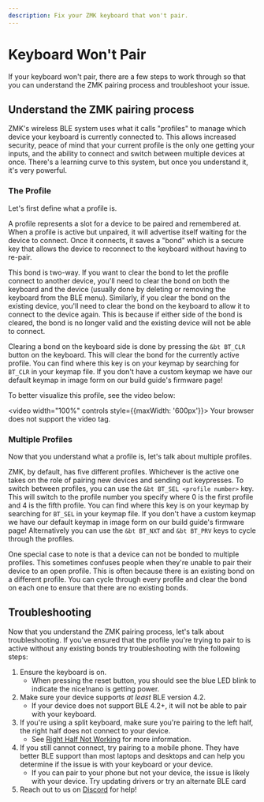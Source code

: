 ```yaml
---
description: Fix your ZMK keyboard that won't pair.
---
```


# Keyboard Won't Pair

If your keyboard won't pair, there are a few steps to work through so that you can understand the ZMK pairing process and troubleshoot your issue.

## Understand the ZMK pairing process

ZMK's wireless BLE system uses what it calls "profiles" to manage which device your keyboard is currently connected to. This allows increased security, peace of mind that your current profile is the only one getting your inputs, and the ability to connect and switch between multiple devices at once. There's a learning curve to this system, but once you understand it, it's very powerful.

### The Profile

Let's first define what a profile is.

A profile represents a slot for a device to be paired and remembered at. When a profile is active but unpaired, it will advertise itself waiting for the device to connect. Once it connects, it saves a "bond" which is a secure key that allows the device to reconnect to the keyboard without having to re-pair.

This bond is two-way. If you want to clear the bond to let the profile connect to another device, you'll need to clear the bond on both the keyboard and the device (usually done by deleting or removing the keyboard from the BLE menu). Similarly, if you clear the bond on the existing device, you'll need to clear the bond on the keyboard to allow it to connect to the device again. This is because if either side of the bond is cleared, the bond is no longer valid and the existing device will not be able to connect.

Clearing a bond on the keyboard side is done by pressing the `&bt BT_CLR` button on the keyboard. This will clear the bond for the currently active profile. You can find where this key is on your keymap by searching for `BT_CLR` in your keymap file. If you don't have a custom keymap we have our default keymap in image form on our build guide's firmware page!

To better visualize this profile, see the video below:

<video width="100%" controls style={{maxWidth: '600px'}}>
  <source src="/video/zmk-ble.mp4" type="video/mp4"/>
  Your browser does not support the video tag.
</video>

### Multiple Profiles

Now that you understand what a profile is, let's talk about multiple profiles.

ZMK, by default, has five different profiles. Whichever is the active one takes on the role of pairing new devices and sending out keypresses. To switch between profiles, you can use the `&bt BT_SEL <profile number>` key. This will switch to the profile number you specify where 0 is the first profile and 4 is the fifth profile. You can find where this key is on your keymap by searching for `BT_SEL` in your keymap file. If you don't have a custom keymap we have our default keymap in image form on our build guide's firmware page! Alternatively you can use the `&bt BT_NXT` and `&bt BT_PRV` keys to cycle through the profiles.

One special case to note is that a device can not be bonded to multiple profiles. This sometimes confuses people when they're unable to pair their device to an open profile. This is often because there is an existing bond on a different profile. You can cycle through every profile and clear the bond on each one to ensure that there are no existing bonds.

## Troubleshooting

Now that you understand the ZMK pairing process, let's talk about troubleshooting. If you've ensured that the profile you're trying to pair to is active without any existing bonds try troubleshooting with the following steps:

1. Ensure the keyboard is on.
   - When pressing the reset button, you should see the blue LED blink to indicate the nice!nano is getting power.
2. Make sure your device supports *at least* BLE version 4.2.
   - If your device does not support BLE 4.2+, it will not be able to pair with your keyboard.
3. If you're using a split keyboard, make sure you're pairing to the left half, the right half does not connect to your device.
   - See [Right Half Not Working](/troubleshooting/right-half-not-working) for more information.
4. If you still cannot connect, try pairing to a mobile phone. They have better BLE support than most laptops and desktops and can help you determine if the issue is with your keyboard or your device.
   - If you can pair to your phone but not your device, the issue is likely with your device. Try updating drivers or try an alternate BLE card
5. Reach out to us on [Discord](https://keebd.com/discord) for help!
